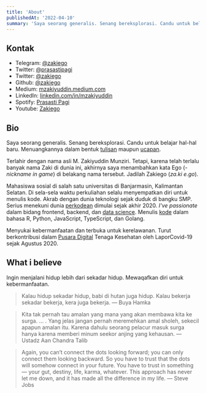 ```yaml
---
title: 'About'
publishedAt: '2022-04-10'
summary: 'Saya seorang generalis. Senang bereksplorasi. Candu untuk belajar hal-hal baru.'
---
```


## Kontak

- Telegram: [@zakiego](https://t.me/zakiego)
- Twitter: [@prasastipagi](https://twitter.com/prasastipagi)
- Twitter: [@zakiego](https://twitter.com/zakiego)
- Github: [@zakiego](https://github.com/zakiego)
- Medium: [mzakiyuddin.medium.com](https://mzakiyuddin.medium.com/)
- LinkedIn: [linkedin.com/in/mzakiyuddin](https://www.linkedin.com/in/mzakiyuddin)
- Spotify: [Prasasti Pagi](https://twitter.com/zakiego)
- Youtube: [Zakiego](https://twitter.com/zakiego)

## Bio

Saya seorang generalis. Senang bereksplorasi. Candu untuk belajar hal-hal baru. Menuangkannya dalam bentuk [tulisan](http://blog.zakiego.my.id/) maupun [ucapan](https://open.spotify.com/show/4H3wqTA5e4YGCbcBF4RX7i).

Terlahir dengan nama asli M. Zakiyuddin Munziri. Tetapi, karena telah terlalu banyak nama Zaki di dunia ini, akhirnya saya menambahkan kata Ego (-_nickname in game_) di belakang nama tersebut. Jadilah Zakiego (_za.ki e.go_).

Mahasiswa sosial di salah satu universitas di Banjarmasin, Kalimantan Selatan. Di sela-sela waktu perkuliahan selalu menyempatkan diri untuk menulis kode. Akrab dengan dunia teknologi sejak duduk di bangku SMP. Serius menekuni dunia [perkodean](https://blog.zakiego.my.id/post/2021) dimulai sejak akhir 2020. _I've passionate_ dalam bidang frontend, backend, dan [data science](https://www.linkedin.com/in/mzakiyuddin/details/certifications/). Menulis [kode](/project) dalam bahasa R, Python, JavaScript, TypeScript, dan Golang.

Menyukai kebermanfaatan dan terbuka untuk kerelawanan. Turut berkontribusi dalam [Pusara Digital](https://nakes.laporcovid19.org/) Tenaga Kesehatan oleh LaporCovid-19 sejak Agustus 2020.

## What i believe

Ingin menjalani hidup lebih dari sekadar hidup. Mewaqafkan diri untuk kebermanfaatan.

> Kalau hidup sekadar hidup, babi di hutan juga hidup. Kalau bekerja sekadar bekerja, kera juga bekerja. — Buya Hamka

> Kita tak pernah tau amalan yang mana yang akan membawa kita ke surga. … . Yang jelas jangan pernah meremehkan amal sholeh, sekecil apapun amalan itu. Karena dahulu seorang pelacur masuk surga hanya karena memberi minum seekor anjing yang kehausan. — Ustadz Aan Chandra Talib

> Again, you can’t connect the dots looking forward; you can only connect them looking backward. So you have to trust that the dots will somehow connect in your future. You have to trust in something — your gut, destiny, life, karma, whatever. This approach has never let me down, and it has made all the difference in my life. — Steve Jobs
